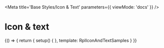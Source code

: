 
<Meta
  title='Base Styles/Icon & Text'
  parameters={{
    viewMode: 'docs'
  }}
/>

# Icon & text

<Canvas>
  <Story
    name='Icon & Text'
  >
    {() => {
      return {
        setup() { },
        template: RplIconAndTextSamples
      }
    }}
  </Story>
</Canvas>
